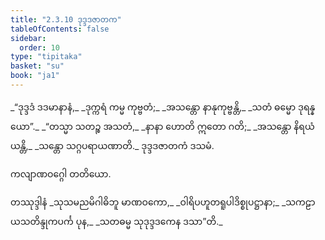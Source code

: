 ```yaml
---
title: "2.3.10 ဒုဒ္ဒဒဇာတက"
tableOfContents: false
sidebar:
  order: 10
type: "tipitaka"
basket: "su"
book: "ja1"
---
```



<DynamicBreadcrumb />

<Division number="59" book="ja1" e="ch" v="22" p="46">

<Paragraph number="433" type="verses" book="ja1">
_“ဒုဒ္ဒဒံ ဒဒမာနာနံ,_  
_ဒုက္ကရံ ကမ္မ ကုဗ္ဗတံ;_  
_အသန္တော နာနုကုဗ္ဗန္တိ,_  
_သတံ ဓမ္မော ဒုရန္နယော”._  

</Paragraph>

</Division>
<Division number="60" book="ja1" e="ch" v="22" p="46">

<Paragraph number="434" type="verses" book="ja1">
_“တသ္မာ သတဉ္စ အသတံ,_  
_နာနာ ဟောတိ ဣတော ဂတိ;_  
_အသန္တော နိရယံ ယန္တိ,_  
_သန္တော သဂ္ဂပရာယဏာတိ._  


</Paragraph>
</Division>

<Paragraph number="435" type="center" book="ja1">
ဒုဒ္ဒဒဇာတကံ ဒသမံ.

  
ကလျာဏဝဂ္ဂေါ တတိယော.



</Paragraph>

<Paragraph number="436" type="center" book="ja1">
တဿုဒ္ဒါနံ


</Paragraph>

<Paragraph number="437" type="verses" book="ja1">
_သုသမညမိဂါဓိဘူ မာဏဝကော,_  
_ဝါရိပဟူတရူပါဒိစ္စုပဋ္ဌာနာ;_  
_သကဠာယသတိန္ဒုကပင်္က ပုန,_  
_သတဓမ္မ သုဒုဒ္ဒဒကေန ဒသာ”တိ._
</Paragraph>